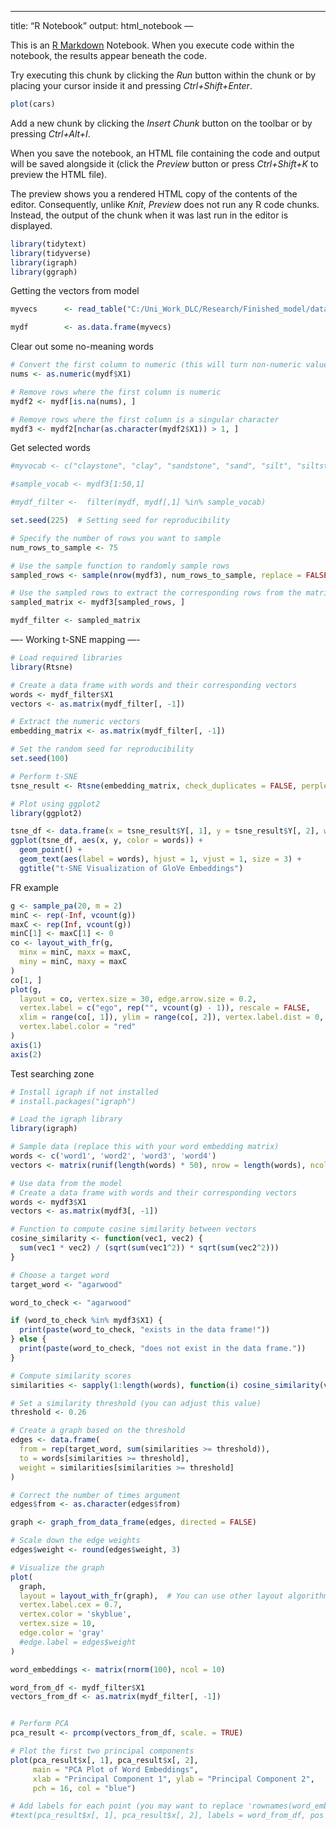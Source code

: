 ------------------------------------------------------------------------

title: "R Notebook" output: html_notebook ---

This is an [R Markdown](http://rmarkdown.rstudio.com) Notebook. When you execute code within the notebook, the results appear beneath the code.

Try executing this chunk by clicking the *Run* button within the chunk or by placing your cursor inside it and pressing *Ctrl+Shift+Enter*.

```r
plot(cars)
```

Add a new chunk by clicking the *Insert Chunk* button on the toolbar or by pressing *Ctrl+Alt+I*.

When you save the notebook, an HTML file containing the code and output will be saved alongside it (click the *Preview* button or press *Ctrl+Shift+K* to preview the HTML file).

The preview shows you a rendered HTML copy of the contents of the editor. Consequently, unlike *Knit*, *Preview* does not run any R code chunks. Instead, the output of the chunk when it was last run in the editor is displayed.

```r
library(tidytext)
library(tidyverse)
library(igraph)
library(ggraph)
```

Getting the vectors from model
```r
myvecs      <- read_table("C:/Uni_Work_DLC/Research/Finished_model/dataset_A_full_11-27-2023-14-03-20/vectors.txt", skip = 0, col_names = FALSE)

mydf        <- as.data.frame(myvecs)

```

Clear out some no-meaning words
```r

# Convert the first column to numeric (this will turn non-numeric values into NA)
nums <- as.numeric(mydf$X1)

# Remove rows where the first column is numeric
mydf2 <- mydf[is.na(nums), ]

# Remove rows where the first column is a singular character
mydf3 <- mydf2[nchar(as.character(mydf2$X1)) > 1, ]
```


Get selected words
```r
#myvocab <- c("claystone", "clay", "sandstone", "sand", "silt", "siltstone", "gravel", "conglomerate")

#sample_vocab <- mydf3[1:50,1]

#mydf_filter <-  filter(mydf, mydf[,1] %in% sample_vocab)

set.seed(225)  # Setting seed for reproducibility

# Specify the number of rows you want to sample
num_rows_to_sample <- 75

# Use the sample function to randomly sample rows
sampled_rows <- sample(nrow(mydf3), num_rows_to_sample, replace = FALSE)

# Use the sampled rows to extract the corresponding rows from the matrix
sampled_matrix <- mydf3[sampled_rows, ]

mydf_filter <- sampled_matrix

```

---- Working t-SNE mapping ----
```r
# Load required libraries
library(Rtsne)

# Create a data frame with words and their corresponding vectors
words <- mydf_filter$X1
vectors <- as.matrix(mydf_filter[, -1])

# Extract the numeric vectors
embedding_matrix <- as.matrix(mydf_filter[, -1])

# Set the random seed for reproducibility
set.seed(100)

# Perform t-SNE
tsne_result <- Rtsne(embedding_matrix, check_duplicates = FALSE, perplexity = 0.8)


```

```r
# Plot using ggplot2
library(ggplot2)

tsne_df <- data.frame(x = tsne_result$Y[, 1], y = tsne_result$Y[, 2], word = words)
ggplot(tsne_df, aes(x, y, color = words)) +
  geom_point() +
  geom_text(aes(label = words), hjust = 1, vjust = 1, size = 3) +
  ggtitle("t-SNE Visualization of GloVe Embeddings")
```

FR example
```r
g <- sample_pa(20, m = 2)
minC <- rep(-Inf, vcount(g))
maxC <- rep(Inf, vcount(g))
minC[1] <- maxC[1] <- 0
co <- layout_with_fr(g,
  minx = minC, maxx = maxC,
  miny = minC, maxy = maxC
)
co[1, ]
plot(g,
  layout = co, vertex.size = 30, edge.arrow.size = 0.2,
  vertex.label = c("ego", rep("", vcount(g) - 1)), rescale = FALSE,
  xlim = range(co[, 1]), ylim = range(co[, 2]), vertex.label.dist = 0,
  vertex.label.color = "red"
)
axis(1)
axis(2)
```


Test searching zone
```r
# Install igraph if not installed
# install.packages("igraph")

# Load the igraph library
library(igraph)

# Sample data (replace this with your word embedding matrix)
words <- c('word1', 'word2', 'word3', 'word4')
vectors <- matrix(runif(length(words) * 50), nrow = length(words), ncol = 50)  # Assuming 50-dimensional vectors

# Use data from the model
# Create a data frame with words and their corresponding vectors
words <- mydf3$X1
vectors <- as.matrix(mydf3[, -1])

# Function to compute cosine similarity between vectors
cosine_similarity <- function(vec1, vec2) {
  sum(vec1 * vec2) / (sqrt(sum(vec1^2)) * sqrt(sum(vec2^2)))
}

# Choose a target word
target_word <- "agarwood"
```

```r
word_to_check <- "agarwood"

if (word_to_check %in% mydf3$X1) {
  print(paste(word_to_check, "exists in the data frame!"))
} else {
  print(paste(word_to_check, "does not exist in the data frame."))
}

```
```r
# Compute similarity scores
similarities <- sapply(1:length(words), function(i) cosine_similarity(vectors[words == target_word, ], vectors[i, ]))

# Set a similarity threshold (you can adjust this value)
threshold <- 0.26

# Create a graph based on the threshold
edges <- data.frame(
  from = rep(target_word, sum(similarities >= threshold)),
  to = words[similarities >= threshold],
  weight = similarities[similarities >= threshold]
)

# Correct the number of times argument
edges$from <- as.character(edges$from)

graph <- graph_from_data_frame(edges, directed = FALSE)

# Scale down the edge weights
edges$weight <- round(edges$weight, 3)

```

```r
# Visualize the graph
plot(
  graph,
  layout = layout_with_fr(graph),  # You can use other layout algorithms
  vertex.label.cex = 0.7,
  vertex.color = 'skyblue',
  vertex.size = 10,
  edge.color = 'gray'
  #edge.label = edges$weight
)

```


```r

word_embeddings <- matrix(rnorm(100), ncol = 10)

word_from_df <- mydf_filter$X1
vectors_from_df <- as.matrix(mydf_filter[, -1])


# Perform PCA
pca_result <- prcomp(vectors_from_df, scale. = TRUE)

# Plot the first two principal components
plot(pca_result$x[, 1], pca_result$x[, 2], 
     main = "PCA Plot of Word Embeddings",
     xlab = "Principal Component 1", ylab = "Principal Component 2",
     pch = 16, col = "blue")

# Add labels for each point (you may want to replace 'rownames(word_embeddings)' with actual word labels)
#text(pca_result$x[, 1], pca_result$x[, 2], labels = word_from_df, pos = 3, col = "red")

```